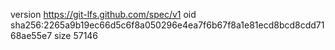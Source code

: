 version https://git-lfs.github.com/spec/v1
oid sha256:2265a9b19ec66d5c6f8a050296e4ea7f6b67f8a1e81ecd8bcd8cdd7168ae55e7
size 57146

